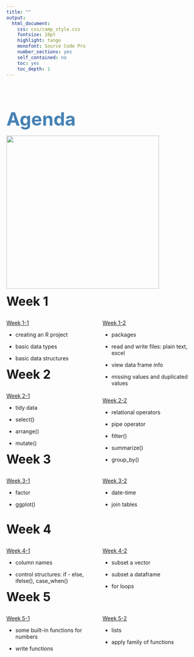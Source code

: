 ---
title: ""
output:
  html_document:
    css: css/camp_style.css
    fontsize: 18pt
    highlight: tango
    monofont: Source Code Pro
    number_sections: yes
    self_contained: no
    toc: yes
    toc_depth: 1
---

<br>
<br>
<br>

<font size = "16" color = "steelblue">__Agenda__</font>


![](image/Rstudio_ex.png){width=400px}

<font size = "6">__Week 1__</font>

<div style="float: left; width: 50%;">
[Week 1-1](Week1-1.html)

  * creating an R project

  * basic data types

  * basic data structures
</div>

<div style="float: right; width: 50%;">

[Week 1-2](Week1-2.html)

  * packages

  * read and write files: plain text, excel

  * view data frame info

  * missing values and duplicated values


</div>


<br><br><br>

<br><br><br>

<font size = "6">__Week 2__</font>

<div style="float: left; width: 50%;">
[Week 2-1](Week2-1.html)

* tidy data

* select()

* arrange()

* mutate()

</div>

<div style="float: right; width: 50%;">

[Week 2-2](Week2-2.html)

* relational operators

* pipe operator

* filter()

* summarize()

* group_by()

</div>

<br><br><br>

<br><br><br>

<font size = "6">__Week 3__</font>

<div style="float: left; width: 50%;">
[Week 3-1](Week3-1.html)

* factor

* ggplot()

</div>

<div style="float: right; width: 50%;">

[Week 3-2](Week3-2.html)

* date-time

* join tables

</div>

<br><br><br>

<br><br><br>

<font size = "6">__Week 4__</font>

<div style="float: left; width: 50%;">

[Week 4-1](Week4-1.html)

* column names

* control structures: if - else, ifelse(), case_when()

</div>

<div style="float: right; width: 50%;">

[Week 4-2](Week4-2.html)

* subset a vector

* subset a dataframe

* for loops

</div>

<font size = "6">__Week 5__</font>

<div style="float: left; width: 50%;">

[Week 5-1](Week5-1.html)

* some built-in functions for numbers

* write functions

</div>

<div style="float: right; width: 50%;">

[Week 5-2](Week5-2.html)

* lists

* apply family of functions

</div>